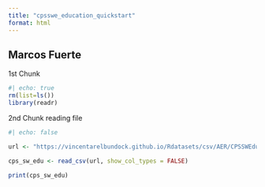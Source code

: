 ```yaml
---
title: "cpsswe_education_quickstart"
format: html
---
```


## Marcos Fuerte 
1st Chunk

```r
#| echo: true
rm(list=ls())
library(readr)
```

2nd Chunk reading file

```r
#| echo: false

url <- "https://vincentarelbundock.github.io/Rdatasets/csv/AER/CPSSWEducation.csv"

cps_sw_edu <- read_csv(url, show_col_types = FALSE)

print(cps_sw_edu)
```
